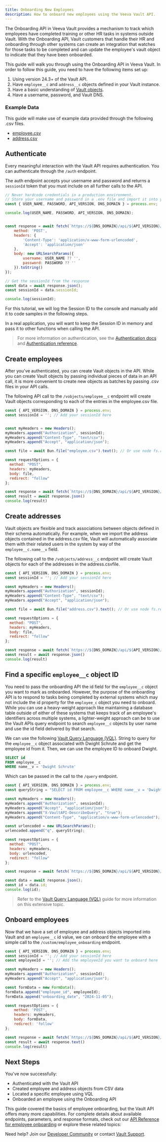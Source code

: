 ```yaml
---
title: Onboarding New Employees
description: How to onboard new employees using the Veeva Vault API.
---
```


The Onboarding API in Veeva Vault provides a mechanism to track which employees have completed training or other HR tasks in systems outside Vault. With the Onboarding API, Vault customers that handle their HR and onboarding through other systems can create an integration that watches for those tasks to be completed and can update the employee's vault object to indicate that they have been onboarded.

This guide will walk you through using the Onboarding API in Veeva Vault. In order to follow this guide, you need to have the following items set up:

1. Using version 24.3+ of the Vault API.
2. Have `employee__c` and `address__c` objects defined in your Vault instance.
3. Have a basic understanding of [Vault objects](https://platform.veevavault.help/en/lr/15298/).
4. Have a username, password, and Vault DNS.

### Example Data
This guide will make use of example data provided through the following .csv files.
- [employee.csv](/employee.csv)
- [address.csv](/address.csv)

<Steps>
<Step> 
 
## Authenticate
Every meaningful interaction with the Vault API requires authentication. You can authenticate through the `/auth` endpoint.

The auth endpoint accepts your username and password and returns a `sessionId` token that you must include on all further calls to the API.

```js
// Never hardcode credentials in a production environment.
// Store your username and password in a .env file and import it into your application using the process.env value.
const { USER_NAME, PASSWORD, API_VERSION, DNS_DOMAIN } = process.env; 

console.log(USER_NAME, PASSWORD, API_VERSION, DNS_DOMAIN);


const response = await fetch(`https://${DNS_DOMAIN}/api/${API_VERSION}/auth`, {
	method: 'POST',
	headers: {
		'Content-Type': 'application/x-www-form-urlencoded',
		'Accept': 'application/json'
	},
	body: new URLSearchParams({
		username: USER_NAME ?? '',
		password: PASSWORD ?? ''
	}).toString()
});

// Get the sessionId from the response
const data = await response.json();
const sessionId = data.sessionId;

console.log(sessionId);
```
For this tutorial, we will log the Session ID to the console and manually add it to code samples in the following steps. 

In a real application, you will want to keep the Session ID in memory and pass it to other functions when calling the API. 

> For more information on authentication, see the [Authentication docs](https://developer.veevavault.com/docs/#authentication) and [Authentication reference](https://developer.veevavault.com/api/24.2/#authentication).


</Step>
 
<Step>
 
## Create employees
After you've authenticated, you can create Vault objects in the API. While you can create Vault objects by passing individual pieces of data in an API call, it is more convenient to create new objects as batches by passing .csv files in your API calls.

The following API call to the `/vobjects/employee__c` endpoint will create Vault objects corresponding to each of the entries in the employee.csv file.

```js
const { API_VERSION, DNS_DOMAIN } = process.env;
const sessionId = ''; // Add your sessionId here


const myHeaders = new Headers();
myHeaders.append("Authorization", sessionId);
myHeaders.append("Content-Type", "text/csv");
myHeaders.append("Accept", "application/json");

const file = await Bun.file("employee.csv").text(); // Or use node fs.readFileSync("employee.csv", "utf8")

const requestOptions = {
  method: "POST",
  headers: myHeaders,
  body: file,
  redirect: "follow"
};

const response = await fetch(`https://${DNS_DOMAIN}/api/${API_VERSION}/vobjects/employee__c`, requestOptions)
const result = await response.json()
console.log(result)
```

 
</Step>

<Step>

## Create addresses
Vault objects are flexible and track associations between objects defined in their schema automatically. For example, when we import the address objects contained in the address.csv file, Vault will automatically associate them with their related users in the system by way of the `employee__c.name__v` field.

The following call to the `/vobjects/address__c` endpoint will create Vault objects for each of the addresses in the address.csvfile.

```js
const { API_VERSION, DNS_DOMAIN } = process.env;
const sessionId = ''; // Add your sessionId here

const myHeaders = new Headers();
myHeaders.append("Authorization", sessionId);
myHeaders.append("Content-Type", "text/csv");
myHeaders.append("Accept", "application/json");

const file = await Bun.file("address.csv").text(); // Or use node fs.readFileSync("employee.csv", "utf8")

const requestOptions = {
  method: "POST",
  headers: myHeaders,
  body: file,
  redirect: "follow"
};

const response = await fetch(`https://${DNS_DOMAIN}/api/${API_VERSION}/vobjects/address__c`, requestOptions)
const result = await response.json()
console.log(result)
```


</Step>

<Step>

## Find a specific `employee__c` object ID
You need to pass the onboarding API the id field for the `employee__c` object you want to mark as onboarded. However, the purpose of the onboarding API is to respond to tasks being completed by external systems which may not include the id property for the `employee_c` object you need to onboard. While you can use a heavy-weight approach like maintaining a database table outside of either of these systems that keeps track of an employee's identifiers across multiple systems, a lighter-weight approach can be to use the Vault APIs query endpoint to search `employee__c` objects by user name and use the id field delivered by that search.

We can use the following [Vault Query Language (VQL)](https://developer.veevavault.com/vql/).  String to query for the `employee__c` object associated with Dwight Schrute and get the employee id from it. Then, we can use the employee ID to onboard Dwight.

```sql
SELECT id
FROM employee__c
WHERE name__v = 'Dwight Schrute'
```

Which can be passed in the call to the `/query` endpoint.

```js
const { API_VERSION, DNS_DOMAIN } = process.env;
const queryString = "SELECT id FROM employee__c WHERE name__v = 'Dwight Schrute'";

const myHeaders = new Headers();
myHeaders.append("Authorization", sessionId);
myHeaders.append("Accept", "application/json");
myHeaders.append("X-VaultAPI-DescribeQuery", "true");
myHeaders.append("Content-Type", "application/x-www-form-urlencoded");

const urlencoded = new URLSearchParams();
urlencoded.append("q", queryString);

const requestOptions = {
  method: "POST",
  headers: myHeaders,
  body: urlencoded,
  redirect: "follow"
};

const response = await fetch(`https://${DNS_DOMAIN}/api/${API_VERSION}/query`, requestOptions);

const data = await response.json();
const id = data.id;
console.log(id);

```

> Refer to the [Vault Query Language (VQL)](https://developer.veevavault.com/vql/) guide for more information on this extensive topic. 

</Step>

<Step>

## Onboard employees
Now that we have a set of employee and address objects imported into Vault and an `employee__c` id value, we can onboard the employee with a simple call to the `/custom/employee_onboarding` endpoint.

```js
const { API_VERSION, DNS_DOMAIN } = process.env;
const sessionId = ''; // Add your sessionId here
const employeeId = ''; // Add the employeeId you want to onboard here

const myHeaders = new Headers();
myHeaders.append("Authorization", sessionId);
myHeaders.append("Accept", "application/json");

const formData = new FormData();
formData.append("employee_id", employeeId);
formData.append("onboarding_date", "2024-11-05");

const requestOptions = {
    method: 'POST',
    headers: myHeaders,
    body: formData,
    redirect: 'follow'
};

const response = await fetch(`https://${DNS_DOMAIN}/api/${API_VERSION}/custom/employee_onboarding`, requestOptions);
const result = await response.text()
console.log(result)
```

</Step>

</Steps>

## Next Steps
You've now successfully:
- Authenticated with the Vault API
- Created employee and address objects from CSV data
- Located a specific employee using VQL
- Onboarded an employee using the Onboarding API

This guide covered the basics of employee onboarding, but the Vault API offers many more capabilities. For complete details about available endpoints, parameters, and response formats, check out our [API Reference for employee onboarding](/onboard-employee) or explore these related topics:

Need help? Join our [Developer Community](https://developer.veevavault.com/community) or contact [Vault Support](https://support.veevavault.com).

